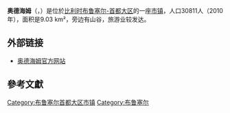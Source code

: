 {{Infobox Belgium Municipality
|name=奥德海姆<br>Auderghem {{Fr icon}}<br>Oudergem {{Nl icon}}
|picture=
|picture-width= 260px 
|picture-legend= 
|map=OudergemLocatie.png 
|map-legend=奥德海姆在[[布鲁塞尔-首都大区|布鲁塞尔-首都大区]]的位置
|arms=Auderghem.jpg
|flag=Oudergem_Belgium.svg
|flag_link=Symbols of Brussels#Municipalities
|arms_link=Symbols of Brussels#Municipalities
|region={{BE-REG-BRU}}
|community={{BE-FR}}<br />{{BE-NL}}
|province=
|arrondissement=Brussels
|nis=21002
|pyramid-date=
|0-19=
|20-64=
|65=
|foreigners=
|foreigners-date=
|mayor= Didier Gosuin ([[Fédéralistes_Démocrates_Francophones|FDF]])
|majority=
|postal-codes=1160
|telephone-area=02
|web=[http://www.auderghem.be/ www.auderghem.be]
|lat_deg=50
|lat_min=49
|lon_deg=04
|lon_min=26
}}

'''奥德海姆'''（{{lang-fr|Auderghem}}，{{lang-nl|Oudergem}}）是位於[[比利时|比利时]][[布鲁塞尔-首都大区|布鲁塞尔-首都大区]]的一座[[市镇_(比利时)|市镇]]，人口30811人（2010年），面积是9.03 km²，旁边有山谷，旅游业较发达。

==外部链接==
*[http://www.auderghem.be/ 奥德海姆官方网站]{{Wayback|url=http://www.auderghem.be/ |date=20020208071106 }}

== 參考文獻 ==
{{reflist}}

{{布鲁塞尔首都地区市区}}
{{DEFAULTSORT:Auderghem}}
[[Category:布鲁塞尔首都大区市镇|Category:布鲁塞尔首都大区市镇]]
[[Category:布鲁塞尔|Category:布鲁塞尔]]
{{Belgium-geo-stub}}